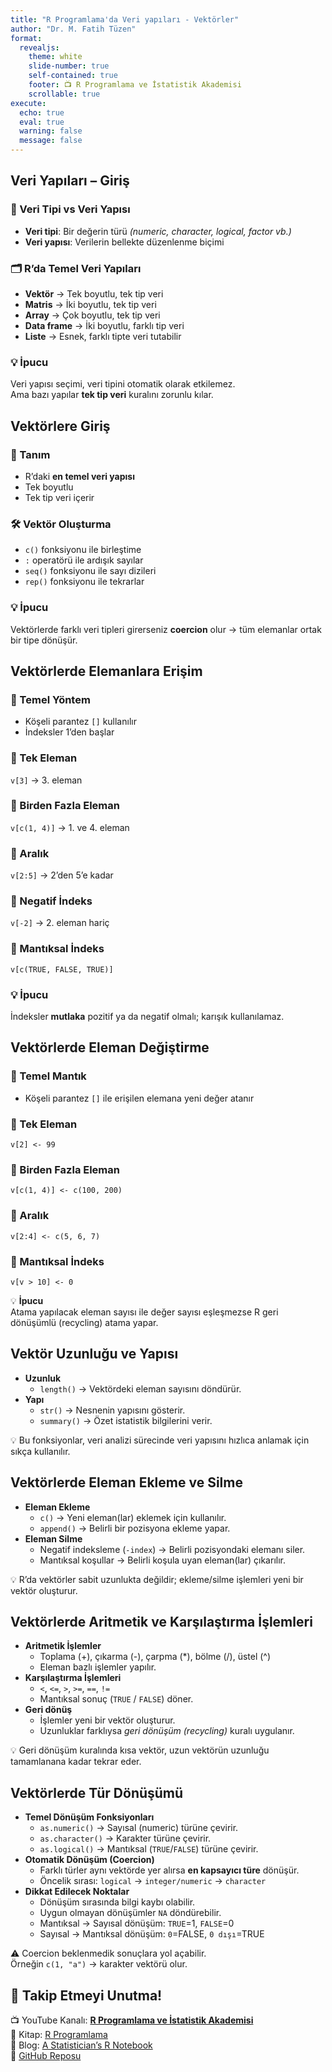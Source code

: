 ```yaml
---
title: "R Programlama'da Veri yapıları - Vektörler"
author: "Dr. M. Fatih Tüzen"
format:
  revealjs:
    theme: white
    slide-number: true
    self-contained: true
    footer: 📺 R Programlama ve İstatistik Akademisi
    scrollable: true
execute:
  echo: true
  eval: true
  warning: false
  message: false
---
```


## Veri Yapıları – Giriş

### 📌 Veri Tipi vs Veri Yapısı

-   **Veri tipi**: Bir değerin türü *(numeric, character, logical, factor vb.)*
-   **Veri yapısı**: Verilerin bellekte düzenlenme biçimi

### 🗂️ R'da Temel Veri Yapıları

-   **Vektör** → Tek boyutlu, tek tip veri
-   **Matris** → İki boyutlu, tek tip veri
-   **Array** → Çok boyutlu, tek tip veri
-   **Data frame** → İki boyutlu, farklı tip veri
-   **Liste** → Esnek, farklı tipte veri tutabilir

### 💡 İpucu

Veri yapısı seçimi, veri tipini otomatik olarak etkilemez.\
Ama bazı yapılar **tek tip veri** kuralını zorunlu kılar.

## Vektörlere Giriş

### 📌 Tanım

-   R'daki **en temel veri yapısı**
-   Tek boyutlu
-   Tek tip veri içerir

### 🛠️ Vektör Oluşturma

-   `c()` fonksiyonu ile birleştime
-   `:` operatörü ile ardışık sayılar
-   `seq()` fonksiyonu ile sayı dizileri
-   `rep()` fonksiyonu ile tekrarlar

### 💡 İpucu

Vektörlerde farklı veri tipleri girerseniz **coercion** olur → tüm elemanlar ortak bir tipe dönüşür.

## Vektörlerde Elemanlara Erişim

### 📌 Temel Yöntem

-   Köşeli parantez `[]` kullanılır
-   İndeksler 1’den başlar

### 🔹 Tek Eleman

`v[3]` → 3. eleman

### 🔹 Birden Fazla Eleman

`v[c(1, 4)]` → 1. ve 4. eleman

### 🔹 Aralık

`v[2:5]` → 2’den 5’e kadar

### 🔹 Negatif İndeks

`v[-2]` → 2. eleman hariç

### 🔹 Mantıksal İndeks

`v[c(TRUE, FALSE, TRUE)]`

### 💡 İpucu

İndeksler **mutlaka** pozitif ya da negatif olmalı; karışık kullanılamaz.

## Vektörlerde Eleman Değiştirme

### 📌 Temel Mantık

-   Köşeli parantez `[]` ile erişilen elemana yeni değer atanır

### 🔹 Tek Eleman

`v[2] <- 99`

### 🔹 Birden Fazla Eleman

`v[c(1, 4)] <- c(100, 200)`

### 🔹 Aralık

`v[2:4] <- c(5, 6, 7)`

### 🔹 Mantıksal İndeks

`v[v > 10] <- 0`

💡 **İpucu**\
Atama yapılacak eleman sayısı ile değer sayısı eşleşmezse R geri dönüşümlü (recycling) atama yapar.

## Vektör Uzunluğu ve Yapısı

-   **Uzunluk**
    -   `length()` → Vektördeki eleman sayısını döndürür.
-   **Yapı**
    -   `str()` → Nesnenin yapısını gösterir.
    -   `summary()` → Özet istatistik bilgilerini verir.

::: callout-note
💡 Bu fonksiyonlar, veri analizi sürecinde veri yapısını hızlıca anlamak için sıkça kullanılır.
:::

## Vektörlerde Eleman Ekleme ve Silme

-   **Eleman Ekleme**
    -   `c()` → Yeni eleman(lar) eklemek için kullanılır.
    -   `append()` → Belirli bir pozisyona ekleme yapar.
-   **Eleman Silme**
    -   Negatif indeksleme (`-index`) → Belirli pozisyondaki elemanı siler.
    -   Mantıksal koşullar → Belirli koşula uyan eleman(lar) çıkarılır.

::: callout-note
💡 R'da vektörler sabit uzunlukta değildir; ekleme/silme işlemleri yeni bir vektör oluşturur.
:::

## Vektörlerde Aritmetik ve Karşılaştırma İşlemleri

-   **Aritmetik İşlemler**
    -   Toplama (+), çıkarma (-), çarpma (\*), bölme (/), üstel (\^)
    -   Eleman bazlı işlemler yapılır.
-   **Karşılaştırma İşlemleri**
    -   `<`, `<=`, `>`, `>=`, `==`, `!=`
    -   Mantıksal sonuç (`TRUE` / `FALSE`) döner.
-   **Geri dönüş**
    -   İşlemler yeni bir vektör oluşturur.
    -   Uzunluklar farklıysa *geri dönüşüm (recycling)* kuralı uygulanır.

::: callout-note
💡 Geri dönüşüm kuralında kısa vektör, uzun vektörün uzunluğu tamamlanana kadar tekrar eder.
:::

## Vektörlerde Tür Dönüşümü

-   **Temel Dönüşüm Fonksiyonları**
    -   `as.numeric()` → Sayısal (numeric) türüne çevirir.
    -   `as.character()` → Karakter türüne çevirir.
    -   `as.logical()` → Mantıksal (`TRUE`/`FALSE`) türüne çevirir.
-   **Otomatik Dönüşüm (Coercion)**
    -   Farklı türler aynı vektörde yer alırsa **en kapsayıcı türe** dönüşür.
    -   Öncelik sırası: `logical` → `integer/numeric` → `character`
-   **Dikkat Edilecek Noktalar**
    -   Dönüşüm sırasında bilgi kaybı olabilir.
    -   Uygun olmayan dönüşümler `NA` döndürebilir.
    -   Mantıksal → Sayısal dönüşüm: `TRUE`=1, `FALSE`=0
    -   Sayısal → Mantıksal dönüşüm: `0`=FALSE, `0 dışı`=TRUE

::: callout-warning
⚠️ Coercion beklenmedik sonuçlara yol açabilir.\
Örneğin `c(1, "a")` → karakter vektörü olur.
:::

## 📢 Takip Etmeyi Unutma!

📺 YouTube Kanalı: [**R Programlama ve İstatistik Akademisi**](https://www.youtube.com/@RistatistikAkademi)\
📘 Kitap: [R Programlama](https://rprogramlama.netlify.app/)\
📝 Blog: [A Statistician’s R Notebook](https://mfatihtuzen.netlify.app/)\
🐙 [GitHub Reposu](https://github.com/MFatihTuzen/r-istatistik-akademisi)
